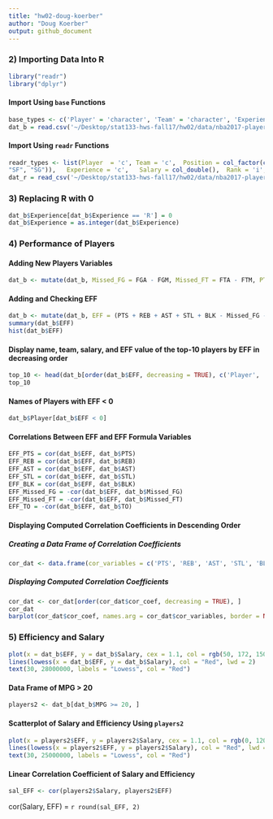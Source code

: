 ```yaml
---
title: "hw02-doug-koerber"
author: "Doug Koerber"
output: github_document
---
```


### 2) Importing Data Into R
```r
library("readr")
library("dplyr")
```

#### Import Using `base` Functions
```r
base_types <- c('Player' = 'character', 'Team' = 'character', 'Experience' = 'character', 'Position' = 'factor', 'Salary' = 'double')
dat_b = read.csv('~/Desktop/stat133-hws-fall17/hw02/data/nba2017-player-statistics.csv', colClasses = base_types)
```

#### Import Using `readr` Functions
```r
readr_types <- list(Player	= 'c', Team = 'c',	Position = col_factor(c("C", "PF", "PG",
"SF", "SG")),	Experience = 'c',	Salary = col_double(),	Rank = 'i', Age = 'i', GP = 'i', GS = 'i', MIN = 'i', FGM = 'i', FGA = 'i', Points3 = 'i', Points3_atts = 'i',	Points2 = 'i', Points2_atts = 'i', FTM = 'i',	FTA = 'i', OREB = 'i', DREB = 'i',	AST = 'i', STL = 'i',	BLK = 'i', TO = 'i')
dat_r = read_csv('~/Desktop/stat133-hws-fall17/hw02/data/nba2017-player-statistics.csv', col_type = readr_types)
```

### 3) Replacing R with 0
```r
dat_b$Experience[dat_b$Experience == 'R'] = 0
dat_b$Experience = as.integer(dat_b$Experience)
```

### 4) Performance of Players
#### Adding New Players Variables
```r
dat_b <- mutate(dat_b, Missed_FG = FGA - FGM, Missed_FT = FTA - FTM, PTS = (3 * Points3) + (2 * Points2) + FTM, REB = OREB + DREB, MPG = MIN / GP)
```

#### Adding and Checking EFF
```r
dat_b <- mutate(dat_b, EFF = (PTS + REB + AST + STL + BLK - Missed_FG - Missed_FT - TO) / GP)
summary(dat_b$EFF)
hist(dat_b$EFF)
```

#### Display name, team, salary, and EFF value of the top-10 players by EFF in decreasing order
```r
top_10 <- head(dat_b[order(dat_b$EFF, decreasing = TRUE), c('Player', 'Team', 'Salary', 'EFF')], 10)
top_10
```

#### Names of Players with EFF < 0
```r
dat_b$Player[dat_b$EFF < 0]
```

#### Correlations Between EFF and EFF Formula Variables
```r
EFF_PTS = cor(dat_b$EFF, dat_b$PTS)
EFF_REB = cor(dat_b$EFF, dat_b$REB)
EFF_AST = cor(dat_b$EFF, dat_b$AST)
EFF_STL = cor(dat_b$EFF, dat_b$STL)
EFF_BLK = cor(dat_b$EFF, dat_b$BLK)
EFF_Missed_FG = -cor(dat_b$EFF, dat_b$Missed_FG)
EFF_Missed_FT = -cor(dat_b$EFF, dat_b$Missed_FT)
EFF_TO = -cor(dat_b$EFF, dat_b$TO)
```

#### Displaying Computed Correlation Coefficients in Descending Order
##### Creating a Data Frame of Correlation Coefficients
```r
cor_dat <- data.frame(cor_variables = c('PTS', 'REB', 'AST', 'STL', 'BLK', 'Missed_FG', 'Missed_FT', 'TO'), cor_coef = c(EFF_PTS, EFF_REB, EFF_AST, EFF_STL, EFF_BLK, EFF_Missed_FG, EFF_Missed_FT, EFF_TO))
```

##### Displaying Computed Correlation Coefficients
```r
cor_dat <- cor_dat[order(cor_dat$cor_coef, decreasing = TRUE), ]
cor_dat
barplot(cor_dat$cor_coef, names.arg = cor_dat$cor_variables, border = NA, main = "Correlations between Player Stats and EFF", cex.names = 0.6, ylim = c(-1.0, 1.0), col = ifelse(cor_dat$cor_coef<0, "Orange", "Gray"))
```

### 5) Efficiency and Salary
```r
plot(x = dat_b$EFF, y = dat_b$Salary, cex = 1.1, col = rgb(50, 172, 150, maxColorValue = 255), xlab = 'Salary', ylab = 'EFF', main = 'Salary vs EFF')
lines(lowess(x = dat_b$EFF, y = dat_b$Salary), col = "Red", lwd = 2)
text(30, 28000000, labels = "Lowess", col = "Red")
```

#### Data Frame of MPG > 20
```r
players2 <- dat_b[dat_b$MPG >= 20, ]
```

#### Scatterplot of Salary and Efficiency Using `players2`
```r
plot(x = players2$EFF, y = players2$Salary, cex = 1.1, col = rgb(0, 120, 255, maxColorValue = 255), xlab = 'Salary', ylab = 'EFF', main = 'Salary vs EFF for players with MPG >= 20')
lines(lowess(x = players2$EFF, y = players2$Salary), col = "Red", lwd = 2)
text(30, 25000000, labels = "Lowess", col = "Red")
```

#### Linear Correlation Coefficient of Salary and Efficiency
```r
sal_EFF <- cor(players2$Salary, players2$EFF)
```
cor(Salary, EFF) = `r round(sal_EFF, 2)`
